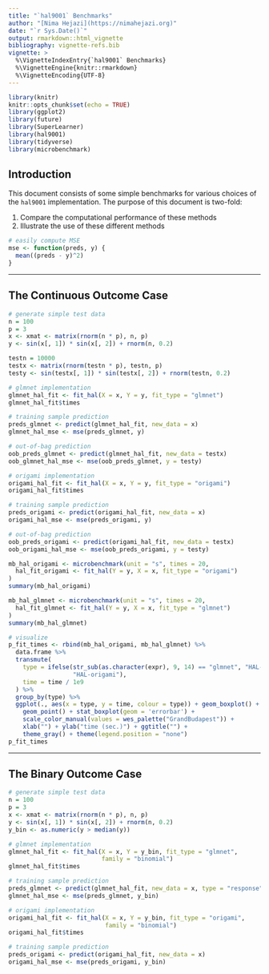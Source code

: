 ```yaml
---
title: "`hal9001` Benchmarks"
author: "[Nima Hejazi](https://nimahejazi.org)"
date: "`r Sys.Date()`"
output: rmarkdown::html_vignette
bibliography: vignette-refs.bib
vignette: >
  %\VignetteIndexEntry{`hal9001` Benchmarks}
  %\VignetteEngine{knitr::rmarkdown}
  %\VignetteEncoding{UTF-8}
---
```


```r
library(knitr)
knitr::opts_chunk$set(echo = TRUE)
library(ggplot2)
library(future)
library(SuperLearner)
library(hal9001)
library(tidyverse)
library(microbenchmark)
```

## Introduction

This document consists of some simple benchmarks for various choices of the
`hal9001` implementation. The purpose of this document is two-fold:

1. Compare the computational performance of these methods
2. Illustrate the use of these different methods

```r
# easily compute MSE
mse <- function(preds, y) {
  mean((preds - y)^2)
}
```

---

## The Continuous Outcome Case

```r
# generate simple test data
n = 100
p = 3
x <- xmat <- matrix(rnorm(n * p), n, p)
y <- sin(x[, 1]) * sin(x[, 2]) + rnorm(n, 0.2)

testn = 10000
testx <- matrix(rnorm(testn * p), testn, p)
testy <- sin(testx[, 1]) * sin(testx[, 2]) + rnorm(testn, 0.2)
```

```r
# glmnet implementation
glmnet_hal_fit <- fit_hal(X = x, Y = y, fit_type = "glmnet")
glmnet_hal_fit$times

# training sample prediction
preds_glmnet <- predict(glmnet_hal_fit, new_data = x)
glmnet_hal_mse <- mse(preds_glmnet, y)

# out-of-bag prediction
oob_preds_glmnet <- predict(glmnet_hal_fit, new_data = testx)
oob_glmnet_hal_mse <- mse(oob_preds_glmnet, y = testy)
```

```r
# origami implementation
origami_hal_fit <- fit_hal(X = x, Y = y, fit_type = "origami")
origami_hal_fit$times

# training sample prediction
preds_origami <- predict(origami_hal_fit, new_data = x)
origami_hal_mse <- mse(preds_origami, y)

# out-of-bag prediction
oob_preds_origami <- predict(origami_hal_fit, new_data = testx)
oob_origami_hal_mse <- mse(oob_preds_origami, y = testy)
```

```r
mb_hal_origami <- microbenchmark(unit = "s", times = 20,
  hal_fit_origami <- fit_hal(Y = y, X = x, fit_type = "origami")
)
summary(mb_hal_origami)

mb_hal_glmnet <- microbenchmark(unit = "s", times = 20,
  hal_fit_glmnet <- fit_hal(Y = y, X = x, fit_type = "glmnet")
)
summary(mb_hal_glmnet)

# visualize
p_fit_times <- rbind(mb_hal_origami, mb_hal_glmnet) %>%
  data.frame %>%
  transmute(
    type = ifelse(str_sub(as.character(expr), 9, 14) == "glmnet", "HAL-glmnet",
                  "HAL-origami"),
    time = time / 1e9
  ) %>%
  group_by(type) %>%
  ggplot(., aes(x = type, y = time, colour = type)) + geom_boxplot() +
    geom_point() + stat_boxplot(geom = 'errorbar') +
    scale_color_manual(values = wes_palette("GrandBudapest")) +
    xlab("") + ylab("time (sec.)") + ggtitle("") +
    theme_gray() + theme(legend.position = "none")
p_fit_times
```

---

## The Binary Outcome Case


```r
# generate simple test data
n = 100
p = 3
x <- xmat <- matrix(rnorm(n * p), n, p)
y <- sin(x[, 1]) * sin(x[, 2]) + rnorm(n, 0.2)
y_bin <- as.numeric(y > median(y))
```

```r
# glmnet implementation
glmnet_hal_fit <- fit_hal(X = x, Y = y_bin, fit_type = "glmnet",
                          family = "binomial")
glmnet_hal_fit$times

# training sample prediction
preds_glmnet <- predict(glmnet_hal_fit, new_data = x, type = "response")
glmnet_hal_mse <- mse(preds_glmnet, y_bin)
```

```r
# origami implementation
origami_hal_fit <- fit_hal(X = x, Y = y_bin, fit_type = "origami",
                           family = "binomial")
origami_hal_fit$times

# training sample prediction
preds_origami <- predict(origami_hal_fit, new_data = x)
origami_hal_mse <- mse(preds_origami, y_bin)
```

